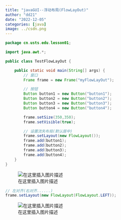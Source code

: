```yaml
---
title: "javaGUI--浮动布局(FlowLayOut)"
author: "dd21"
date: "2022-12-05" 
categories: [java]
image: ../csdn.png
---
```



```java
package cn.usts.edu.lesson01;

import java.awt.*;

public class TestFlowLayOut {

    public static void main(String[] args) {
        // 窗口
        Frame frame = new Frame("myFlowLayOut");

        // 按钮
        Button button1 = new Button("button1");
        Button button2 = new Button("button2");
        Button button3 = new Button("button3");
        Button button4 = new Button("button4");

        frame.setSize(350,350);
        frame.setVisible(true);

        // 设置流失布局(默认居中)
        frame.setLayout(new FlowLayout());
        frame.add(button1);
        frame.add(button2);
        frame.add(button3);
        frame.add(button4);
    }
}

```

![在这里插入图片描述](https://img-blog.csdnimg.cn/37281727f62343c88aec28d3c3b6e6da.png?x-oss-process=image/watermark,type_ZHJvaWRzYW5zZmFsbGJhY2s,shadow_50,text_Q1NETiBA5aSn5q-beg==,size_14,color_FFFFFF,t_70,g_se,x_16)

```java
// 左对齐(右对齐......)
frame.setLayout(new FlowLayout(FlowLayout.LEFT));
```

![在这里插入图片描述](https://img-blog.csdnimg.cn/5852cf3f42de4a4096be7bae23b823d1.png?x-oss-process=image/watermark,type_ZHJvaWRzYW5zZmFsbGJhY2s,shadow_50,text_Q1NETiBA5aSn5q-beg==,size_20,color_FFFFFF,t_70,g_se,x_16)

